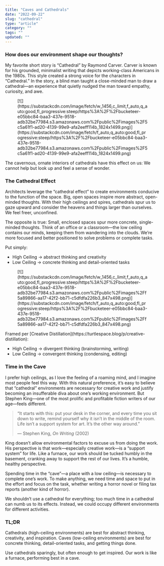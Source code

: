 ```yaml
---
title: "Caves and Cathedrals"
date: "2022-09-22"
slug: "cathedral"
type: "article"
category: ""
tags: ""
updated: ""
---
```


### How does our environment shape our thoughts?

My favorite short story is “Cathedral” by Raymond Carver. Carver is known for his grounded, minimalist writing that depicts working-class Americans in the 1980s. This style created a strong voice for the characters in “Cathedral.” In the story, a blind man taught a close-minded man to draw a cathedral—an experience that quietly nudged the man toward empathy, curiosity, and awe.

<div class="wp-block-image"><figure class="aligncenter is-resized">[![](https://substackcdn.com/image/fetch/w_1456,c_limit,f_auto,q_auto:good,fl_progressive:steep/https%3A%2F%2Fbucketeer-e05bbc84-baa3-437e-9518-adb32be77984.s3.amazonaws.com%2Fpublic%2Fimages%2F5c5a61f1-ad20-4139-99e9-afa2eeff114b_1824x1499.png)](https://substackcdn.com/image/fetch/f_auto,q_auto:good,fl_progressive:steep/https%3A%2F%2Fbucketeer-e05bbc84-baa3-437e-9518-adb32be77984.s3.amazonaws.com%2Fpublic%2Fimages%2F5c5a61f1-ad20-4139-99e9-afa2eeff114b_1824x1499.png)</figure></div>The cavernous, ornate interiors of cathedrals have this effect on us: We cannot help but look up and feel a sense of wonder.

### The Cathedral Effect

Architects leverage the “cathedral effect” to create environments conducive to the function of the space. Big, open spaces inspire more abstract, open-minded thoughts. With their high ceilings and spires, cathedrals spur us to gaze upward and consider the heavens and things larger than ourselves. We feel freer, unconfined.

The opposite is true: Small, enclosed spaces spur more concrete, single-minded thoughts. Think of an office or a classroom—the low ceiling contains our minds, keeping them from wandering into the clouds. We’re more focused and better positioned to solve problems or complete tasks.

Put simply:

- High Ceiling → abstract thinking and creativity
- Low Ceiling → concrete thinking and detail-oriented tasks

<div class="wp-block-image"><figure class="aligncenter">[![](https://substackcdn.com/image/fetch/w_1456,c_limit,f_auto,q_auto:good,fl_progressive:steep/https%3A%2F%2Fbucketeer-e05bbc84-baa3-437e-9518-adb32be77984.s3.amazonaws.com%2Fpublic%2Fimages%2Ff5a89866-aa17-42f2-bb71-c5dfdfa226b3_847x498.png)](https://substackcdn.com/image/fetch/f_auto,q_auto:good,fl_progressive:steep/https%3A%2F%2Fbucketeer-e05bbc84-baa3-437e-9518-adb32be77984.s3.amazonaws.com%2Fpublic%2Fimages%2Ff5a89866-aa17-42f2-bb71-c5dfdfa226b3_847x498.png)</figure></div>Framed per [Creative Distillation](https://turtlespace.blog/p/creative-distillation):

- High Ceiling → divergent thinking (brainstorming, writing)
- Low Ceiling → convergent thinking (condensing, editing)

### Time in the Cave

I prefer high ceilings, as I love the feeling of a roaming mind, and I imagine most people feel this way. With this natural preference, it’s easy to believe that “cathedral” environments are necessary for creative work and justify becoming an insufferable diva about one’s working environment. But Stephen King—one of the most prolific and profitable fiction writers of our age—feels different.

> “It starts with this: put your desk in the corner, and every time you sit down to write, remind yourself why it isn’t in the middle of the room. Life isn’t a support system for art. It’s the other way around.”
> 
> — Stephen King, *On Writing* (2002)

King doesn’t allow environmental factors to excuse us from doing the work. His perspective is that work—especially creative work—is a “support system” for life. Like a furnace, our work should be tucked humbly in the basement, cranking away to support the rest of our lives. It’s a humble, healthy perspective.

Spending time in the “cave”—a place with a low ceiling—is necessary to complete one’s work. To make anything, we need time and space to put in the effort and focus on the task, whether writing a horror novel or filing tax reports (another kind of horror).

We shouldn’t use a cathedral for everything; too much time in a cathedral can numb us to its effects. Instead, we could occupy different environments for different activities.

### TL;DR

Cathedrals (high-ceiling environments) are best for abstract thinking, creativity, and inspiration. Caves (low-ceiling environments) are best for concrete thinking, detail-oriented tasks, and getting things done.

Use cathedrals sparingly, but often enough to get inspired. Our work is like a furnace, performing best in a cave.